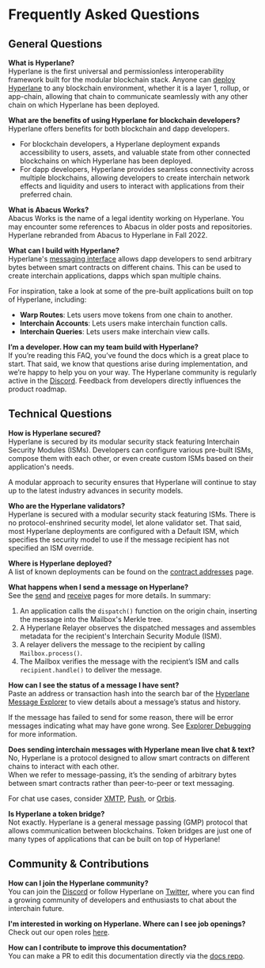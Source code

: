 # Frequently Asked Questions

## General Questions

**What is Hyperlane?**  
Hyperlane is the first universal and permissionless interoperability framework built for the modular blockchain stack. Anyone can [deploy Hyperlane](./deploy-hyperlane.mdx) to any blockchain environment, whether it is a layer 1, rollup, or app-chain, allowing that chain to communicate seamlessly with any other chain on which Hyperlane has been deployed.

**What are the benefits of using Hyperlane for blockchain developers?**  
Hyperlane offers benefits for both blockchain and dapp developers.

- For blockchain developers, a Hyperlane deployment expands accessibility to users, assets, and valuable state from other connected blockchains on which Hyperlane has been deployed.
- For dapp developers, Hyperlane provides seamless connectivity across multiple blockchains, allowing developers to create interchain network effects and liquidity and users to interact with applications from their preferred chain.

**What is Abacus Works?**  
Abacus Works is the name of a legal identity working on Hyperlane. You may encounter some references to Abacus in older posts and repositories. Hyperlane rebranded from Abacus to Hyperlane in Fall 2022.

**What can I build with Hyperlane?**  
Hyperlane's [messaging interface](./protocol/mailbox.mdx) allows dapp developers to send arbitrary bytes between smart contracts on different chains. This can be used to create interchain applications, dapps which span multiple chains.

For inspiration, take a look at some of the pre-built applications built on top of Hyperlane, including:

- **Warp Routes**: Lets users move tokens from one chain to another.
- **Interchain Accounts**: Lets users make interchain function calls.
- **Interchain Queries**: Lets users make interchain view calls.

**I’m a developer. How can my team build with Hyperlane?**  
If you’re reading this FAQ, you’ve found the docs which is a great place to start. That said, we know that questions arise during implementation, and we’re happy to help you on your way. The Hyperlane community is regularly active in the [Discord](http://discord.gg/hyperlane). Feedback from developers directly influences the product roadmap.

## Technical Questions

**How is Hyperlane secured?**  
Hyperlane is secured by its modular security stack featuring Interchain Security Modules (ISMs). Developers can configure various pre-built ISMs, compose them with each other, or even create custom ISMs based on their application's needs.

A modular approach to security ensures that Hyperlane will continue to stay up to the latest industry advances in security models.

**Who are the Hyperlane validators?**  
Hyperlane is secured with a modular security stack featuring ISMs. There is no protocol-enshrined security model, let alone validator set. That said, most Hyperlane deployments are configured with a Default ISM, which specifies the security model to use if the message recipient has not specified an ISM override.

**Where is Hyperlane deployed?**  
A list of known deployments can be found on the [contract addresses](./reference/addresses/mailbox-addresses.mdx) page.

**What happens when I send a message on Hyperlane?**  
See the [send](./reference/messaging/send.mdx) and [receive](./reference/messaging/receive.mdx) pages for more details. In summary:

1. An application calls the `dispatch()` function on the origin chain, inserting the message into the Mailbox's Merkle tree.
2. A Hyperlane Relayer observes the dispatched messages and assembles metadata for the recipient's Interchain Security Module (ISM).
3. A relayer delivers the message to the recipient by calling `Mailbox.process()`.
4. The Mailbox verifies the message with the recipient’s ISM and calls `recipient.handle()` to deliver the message.

**How can I see the status of a message I have sent?**  
Paste an address or transaction hash into the search bar of the [Hyperlane Message Explorer](https://explorer.hyperlane.xyz/) to view details about a message’s status and history.

If the message has failed to send for some reason, there will be error messages indicating what may have gone wrong. See [Explorer Debugging](/docs/guides/explorer/explorer-debugging.mdx) for more information.

**Does sending interchain messages with Hyperlane mean live chat & text?**  
No, Hyperlane is a protocol designed to allow smart contracts on different chains to interact with each other.  
When we refer to message-passing, it’s the sending of arbitrary bytes between smart contracts rather than peer-to-peer or text messaging.

For chat use cases, consider [XMTP](https://xmtp.org/), [Push](https://push.org/), or [Orbis](https://useorbis.com/).

**Is Hyperlane a token bridge?**  
Not exactly. Hyperlane is a general message passing (GMP) protocol that allows communication between blockchains. Token bridges are just one of many types of applications that can be built on top of Hyperlane!

## Community & Contributions

**How can I join the Hyperlane community?**  
You can join the [Discord](http://discord.gg/hyperlane) or follow Hyperlane on [Twitter](http://twitter.com/hyperlane), where you can find a growing community of developers and enthusiasts to chat about the interchain future.

**I'm interested in working on Hyperlane. Where can I see job openings?**  
Check out our open roles [here](https://jobs.lever.co/Hyperlane).

**How can I contribute to improve this documentation?**  
You can make a PR to edit this documentation directly via the [docs repo](https://github.com/hyperlane-xyz/v3-docs).
